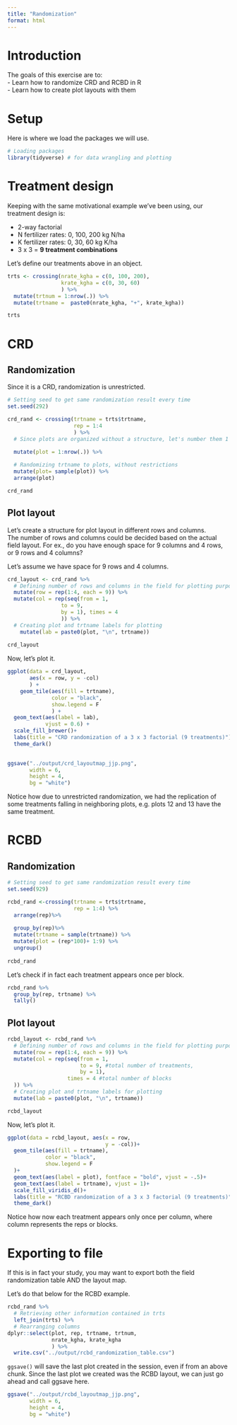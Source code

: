 ```yaml
---
title: "Randomization"
format: html
---
```


# Introduction  
The goals of this exercise are to:  
- Learn how to randomize CRD and RCBD in R  
- Learn how to create plot layouts with them  

# Setup  
Here is where we load the packages we will use.  
```r
# Loading packages
library(tidyverse) # for data wrangling and plotting
```

# Treatment design  
Keeping with the same motivational example we've been using, our treatment design is:  

-   2-way factorial\
-   N fertilizer rates: 0, 100, 200 kg N/ha\
-   K fertilizer rates: 0, 30, 60 kg K/ha\
-   3 x 3 = **9 treatment combinations**

Let's define our treatments above in an object.  
```r
trts <- crossing(nrate_kgha = c(0, 100, 200),
                 krate_kgha = c(0, 30, 60)
                 ) %>%
  mutate(trtnum = 1:nrow(.)) %>%
  mutate(trtname =  paste0(nrate_kgha, "+", krate_kgha))

trts
```


# CRD  
## Randomization  
Since it is a CRD, randomization is unrestricted.  

```r
# Setting seed to get same randomization result every time
set.seed(292)

crd_rand <- crossing(trtname = trts$trtname,
                     rep = 1:4
                     ) %>%
  # Since plots are organized without a structure, let's number them 1 through 36
  
  mutate(plot = 1:nrow(.)) %>%

  # Randomizing trtname to plots, without restrictions 
  mutate(plot= sample(plot)) %>%
  arrange(plot)

crd_rand
```

## Plot layout  
Let's create a structure for plot layout in different rows and columns.  
The number of rows and columns could be decided based on the actual field layout. For ex., do you have enough space for 9 columns and 4 rows, or 9 rows and 4 columns?  

Let's assume we have space for 9 rows and 4 columns.  

```r
crd_layout <- crd_rand %>%
  # Defining number of rows and columns in the field for plotting purposes
  mutate(row = rep(1:4, each = 9)) %>%
  mutate(col = rep(seq(from = 1,
                 to = 9,
                 by = 1), times = 4
                 )) %>%
  # Creating plot and trtname labels for plotting
    mutate(lab = paste0(plot, "\n", trtname))
    
crd_layout
```

Now, let's plot it.
```r

ggplot(data = crd_layout,
       aes(x = row, y = -col)
       ) +
    geom_tile(aes(fill = trtname),
              color = "black",
              show.legend = F
              ) +
  geom_text(aes(label = lab),
            vjust = 0.6) + 
  scale_fill_brewer()+
  labs(title = "CRD randomization of a 3 x 3 factorial (9 treatments)") +
  theme_dark()
              


```

```r
ggsave("../output/crd_layoutmap_jjp.png",
       width = 6,
       height = 4,
       bg = "white")
```






Notice how due to unrestricted randomization, we had the replication of some treatments falling in neighboring plots, e.g. plots 12 and 13 have the same treatment.  


# RCBD  
## Randomization  
```r
# Setting seed to get same randomization result every time
set.seed(929)

rcbd_rand <-crossing(trtname = trts$trtname,
                     rep = 1:4) %>%
  arrange(rep)%>%
  
  group_by(rep)%>%
  mutate(trtname = sample(trtname)) %>%
  mutate(plot = (rep*100)+ 1:9) %>%
  ungroup()
 
rcbd_rand
```

Let's check if in fact each treatment appears once per block.  
```r
rcbd_rand %>%
  group_by(rep, trtname) %>%
  tally()
```

## Plot layout  
```r
rcbd_layout <- rcbd_rand %>%
  # Defining number of rows and columns in the field for plotting purposes
  mutate(row = rep(1:4, each = 9)) %>%
  mutate(col = rep(seq(from = 1, 
                       to = 9, #total number of treatments, 
                       by = 1), 
                   times = 4 #total number of blocks
  )) %>%
  # Creating plot and trtname labels for plotting
  mutate(lab = paste0(plot, "\n", trtname))

rcbd_layout
```

Now, let's plot it.
```r
ggplot(data = rcbd_layout, aes(x = row, 
                               y = -col))+
  geom_tile(aes(fill = trtname),
            color = "black",
            show.legend = F
  )+
  geom_text(aes(label = plot), fontface = "bold", vjust = -.5)+
  geom_text(aes(label = trtname), vjust = 1)+
  scale_fill_viridis_d()+
  labs(title = "RCBD randomization of a 3 x 3 factorial (9 treatments)") +
  theme_dark()

```

Notice how now each treatment appears only once per column, where column represents the reps or blocks.  

# Exporting to file  
If this is in fact your study, you may want to export both the field randomization table AND the layout map.  

Let's do that below for the RCBD example.  

```r
rcbd_rand %>%
  # Retrieving other information contained in trts
  left_join(trts) %>%
  # Rearranging columns
dplyr::select(plot, rep, trtname, trtnum, 
              nrate_kgha, krate_kgha
              ) %>%
  write.csv("../output/rcbd_randomization_table.csv")


```

`ggsave()` will save the last plot created in the session, even if from an above chunk. Since the last plot we created was the RCBD layout, we can just go ahead and call ggsave here.  

```r
ggsave("../output/rcbd_layoutmap_jjp.png",
       width = 6,
       height = 4,
       bg = "white")
```


